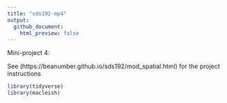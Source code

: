 ```yaml
---
title: "sds192-mp4"
output:
  github_document:
    html_preview: false
---
```


Mini-project 4:

See (https://beanumber.github.io/sds192/mod_spatial.html) for the project instructions


```r
library(tidyverse)
library(macleish)
```
